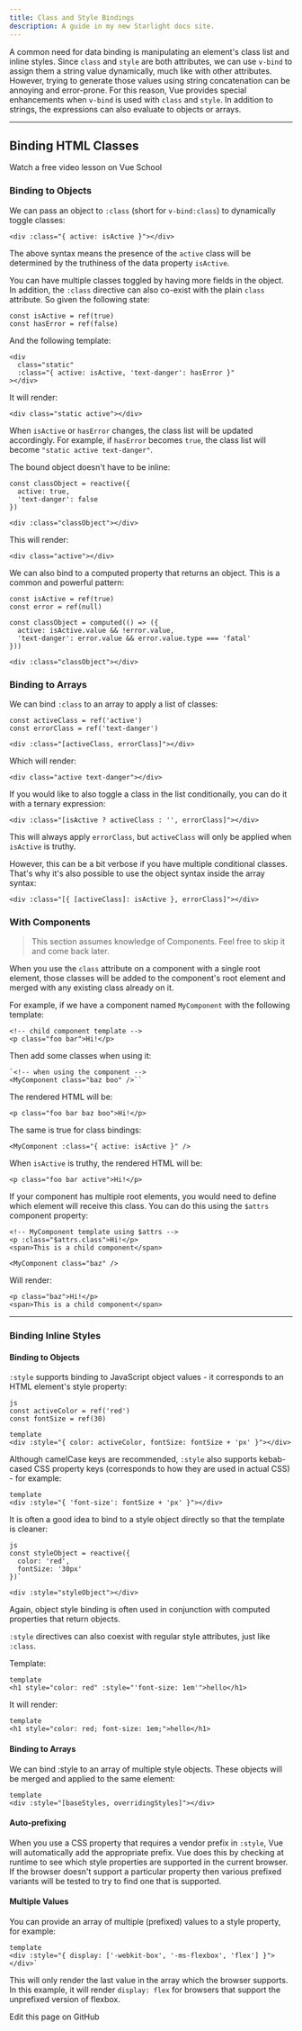 ```yaml
---
title: Class and Style Bindings
description: A guide in my new Starlight docs site.
---
```

A common need for data binding is manipulating an element's class list and inline styles. 
Since `class` and `style` are both attributes, we can use `v-bind` to assign them a string value dynamically, much like with other attributes. 
However, trying to generate those values using string concatenation can be annoying and error-prone. 
For this reason, Vue provides special enhancements when `v-bind` is used with `class` and `style`. 
In addition to strings, the expressions can also evaluate to objects or arrays.

----
## Binding HTML Classes​
Watch a free video lesson on Vue School
### Binding to Objects​
We can pass an object to `:class` (short for `v-bind:class`) to dynamically toggle classes:

```
<div :class="{ active: isActive }"></div>
```
The above syntax means the presence of the `active` class will be determined by the truthiness of the data property `isActive`.

You can have multiple classes toggled by having more fields in the object. In addition, the `:class` directive can also co-exist with the plain `class` attribute. So given the following state:

```
const isActive = ref(true)
const hasError = ref(false)
```
And the following template:

```
<div
  class="static"
  :class="{ active: isActive, 'text-danger': hasError }"
></div>
```
It will render:

```
<div class="static active"></div>
```
When `isActive` or `hasError` changes, the class list will be updated accordingly. 
For example, if `hasError` becomes `true`, the class list will become `"static active text-danger"`.

The bound object doesn't have to be inline:

```
const classObject = reactive({
  active: true,
  'text-danger': false
})
```
```
<div :class="classObject"></div>
```
This will render:

```
<div class="active"></div>
```
We can also bind to a computed property that returns an object. This is a common and powerful pattern:

```
const isActive = ref(true)
const error = ref(null)

const classObject = computed(() => ({
  active: isActive.value && !error.value,
  'text-danger': error.value && error.value.type === 'fatal'
}))
```
```
<div :class="classObject"></div>
```
### Binding to Arrays​
We can bind `:class` to an array to apply a list of classes:
```
const activeClass = ref('active')
const errorClass = ref('text-danger')
```
```
<div :class="[activeClass, errorClass]"></div>
```
Which will render:
```
<div class="active text-danger"></div>
```
If you would like to also toggle a class in the list conditionally, you can do it with a ternary expression:
```
<div :class="[isActive ? activeClass : '', errorClass]"></div>
```
This will always apply `errorClass`, but `activeClass` will only be applied when `isActive` is truthy.

However, this can be a bit verbose if you have multiple conditional classes. 
That's why it's also possible to use the object syntax inside the array syntax:
```
<div :class="[{ [activeClass]: isActive }, errorClass]"></div>
```
### With Components​
> This section assumes knowledge of Components. Feel free to skip it and come back later.

When you use the `class` attribute on a component with a single root element, those classes will be added to the component's root element and merged with any existing class already on it.

For example, if we have a component named `MyComponent` with the following template:
```
<!-- child component template -->
<p class="foo bar">Hi!</p>
```
Then add some classes when using it:
```
`<!-- when using the component -->
<MyComponent class="baz boo" />``
```
The rendered HTML will be:
```
<p class="foo bar baz boo">Hi!</p>
```
The same is true for class bindings:
```
<MyComponent :class="{ active: isActive }" />
```
When `isActive` is truthy, the rendered HTML will be:
```
<p class="foo bar active">Hi!</p>
```
If your component has multiple root elements, you would need to define which element will receive this class. 
You can do this using the `$attrs` component property:
```
<!-- MyComponent template using $attrs -->
<p :class="$attrs.class">Hi!</p>
<span>This is a child component</span>
```
```
<MyComponent class="baz" />
```
Will render:
```
<p class="baz">Hi!</p>
<span>This is a child component</span>
```
----

### Binding Inline Styles​
#### Binding to Objects​
`:style` supports binding to JavaScript object values - it corresponds to an HTML element's style property:

```
js
const activeColor = ref('red')
const fontSize = ref(30)
```
```
template
<div :style="{ color: activeColor, fontSize: fontSize + 'px' }"></div>
```
Although camelCase keys are recommended, `:style` also supports kebab-cased CSS property keys (corresponds to how they are used in actual CSS) - for example:

```
template
<div :style="{ 'font-size': fontSize + 'px' }"></div>
```
It is often a good idea to bind to a style object directly so that the template is cleaner:

```
js
const styleObject = reactive({
  color: 'red',
  fontSize: '30px'
})`
```
```
<div :style="styleObject"></div>
```
Again, object style binding is often used in conjunction with computed properties that return objects.

`:style` directives can also coexist with regular style attributes, just like `:class`.

Template:

```
template
<h1 style="color: red" :style="'font-size: 1em'">hello</h1>

```
It will render:
```
template
<h1 style="color: red; font-size: 1em;">hello</h1>
```
#### Binding to Arrays​
We can bind :style to an array of multiple style objects. These objects will be merged and applied to the same element:

```
template
<div :style="[baseStyles, overridingStyles]"></div>
```
#### Auto-prefixing​
When you use a CSS property that requires a vendor prefix in `:style`, Vue will automatically add the appropriate prefix. Vue does this by checking at runtime to see which style properties are supported in the current browser. If the browser doesn't support a particular property then various prefixed variants will be tested to try to find one that is supported.

#### Multiple Values​
You can provide an array of multiple (prefixed) values to a style property, for example:

```
template
<div :style="{ display: ['-webkit-box', '-ms-flexbox', 'flex'] }"></div>`
```
This will only render the last value in the array which the browser supports. In this example, it will render `display: flex` for browsers that support the unprefixed version of flexbox.

Edit this page on GitHub








